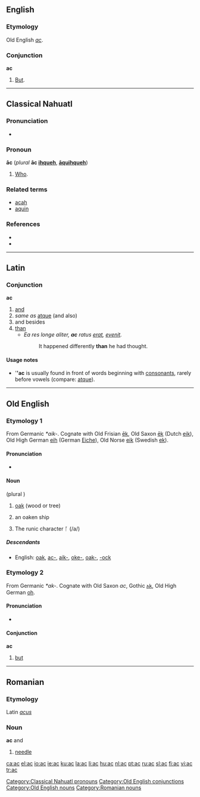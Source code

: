 {{see|Appendix:Variations of "ac"}}
{{wikipedia}}
==English==

===Etymology===
Old English ''[[#Old English|ac]]''.

===Conjunction===
'''ac'''

# {{obsolete}} [[but|But]].

----

==Classical Nahuatl==

===Pronunciation===
*{{IPA|/aːk/}}

===Pronoun===
'''āc''' (''plural'' '''āc [[ihqueh]]''', '''[[aquihqueh|āquihqueh]]''')

# [[who|Who]].

===Related terms===
*[[acah]]
*[[aquin]]

===References===
*{{cite book |author=Karttunen, Frances |year=1983 |title=An Analytical Dictionary of Nahuatl |location=Austin |publisher=University of Texas Press |pages=p. 1}}
*{{cite book |author=Lockhart, James |year=2001 |title=Nahuatl as Written: Lessons in Older Written Nahuatl, with Copious Examples and Texts |location=Stanford |publisher=Stanford University Press |pages=p. 210}}

[[Category:Classical Nahuatl pronouns]]

----

==Latin==

===Conjunction===
'''ac'''

# [[and]]
# ''same as'' [[atque]] (and also)
# and besides
# [[than]]
#* ''Ea res longe aliter, '''ac''' ratus [[erat]], [[evenire|evenit]].''
#*: It happened differently '''than''' he had thought.

====Usage notes====
* '''''ac''' is usually found in front of words beginning with [[consonant]]s, rarely before vowels (compare: [[atque]]).

----

==Old English==

===Etymology 1===
From Germanic ''*aik-''. Cognate with Old Frisian [[ek|ēk]], Old Saxon [[ek|ēk]] (Dutch [[eik]]), Old High German [[eih]] (German [[Eiche]]), Old Norse [[eik]] (Swedish [[ek]]).

====Pronunciation====
*{{IPA|/ɑːk/}}

====Noun====
{{unicode|'''āc'''}} {{f}} (plural {{Latinx|'''ǣċ'''}})

# [[oak]] (wood or tree)
# {{poetic|lang=ang}} an oaken ship
# The runic character ᚪ (/a/)

=====Descendants=====
*English: [[oak]], [[ac-]], [[aik-]], [[oke-]], [[oak-]], [[-ock]]

===Etymology 2===
From Germanic ''*ak-''. Cognate with Old Saxon ''ac'', Gothic [[𐌰𐌺]], Old High German [[oh]].

====Pronunciation====
*{{IPA|/ɑk/}}

====Conjunction====
'''ac'''

# [[but]]

[[Category:Old English conjunctions]]
[[Category:Old English nouns]]

----

==Romanian==

===Etymology===
Latin ''[[acus]]''

===Noun===
'''ac''' {{f}} and {{m}}

# [[needle]]

[[Category:Romanian nouns]]

[[ca:ac]]
[[el:ac]]
[[io:ac]]
[[ie:ac]]
[[ku:ac]]
[[la:ac]]
[[li:ac]]
[[hu:ac]]
[[nl:ac]]
[[pt:ac]]
[[ru:ac]]
[[sl:ac]]
[[fi:ac]]
[[vi:ac]]
[[tr:ac]]